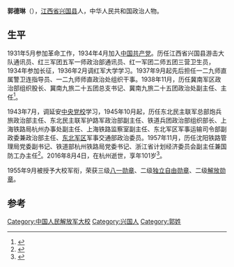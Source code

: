 '''郭德琳'''（{{bd|1916年|9月|2016年|8月4日}}），[[江西省|江西省]][[兴国县|兴国县]]人，中华人民共和国政治人物。

==生平 ==
1931年5月参加革命工作，1934年4月加入[[中国共产党|中国共产党]]。历任江西省兴国县游击大队通讯员、红三军团五军一师政治部通讯员、红一军团二师五团三营卫生员，1934年参加长征，1936年2月调红军大学学习。1937年9月起先后担任一二九师直属警卫连指导员、一二九师师直政治处组织干事。1938年11月，历任冀南军区政治部组织股长、冀南九旅二十五团总支书记、冀南九旅二十五团政治处副主任、主任<ref>{{cite book|editor=钟肇程|title=留住红军的声音|date=2007年7月|publisher=广州：广州出版社|isbn=7-80731-574-1|pages=312|accessdate=2016-08-12}}</ref>。

1943年7月，调延安[[中央党校|中央党校]]学习，1945年10月起，历任东北民主联军总部炮兵旅政治部主任、东北民主联军护路军政治部副主任、铁道兵团政治部组织部长、上海铁路局杭州办事处副主任、上海铁路监察室副主任、东北军区军事运输司令部副政委兼政治部主任、[[东北军区|东北军区]]军事交通部政治委员。1957年11月，历任沈阳铁路管理局党委副书记、铁道部杭州铁路局党委书记、浙江省计划经济委员会副主任兼国防工办主任<ref>{{cite news|title=郭德琳同志遗体告别仪式举行|url=http://cpc.people.com.cn/n1/2016/0809/c87393-28621140.html|accessdate=2016-08-12|agency=浙江日报|date=2016年8月9日|archive-date=2016-08-10|archive-url=https://web.archive.org/web/20160810172104/http://cpc.people.com.cn/n1/2016/0809/c87393-28621140.html|dead-url=no}}</ref>。2016年8月4日，在杭州逝世，享年101岁<ref>{{cite news|title=郭德琳同志逝世|url=http://cpc.people.com.cn/n1/2016/0806/c87393-28616034.html|accessdate=2016-08-12|agency=浙江日报|date=2016年8月6日|archive-date=2016-08-17|archive-url=https://web.archive.org/web/20160817032009/http://cpc.people.com.cn/n1/2016/0806/c87393-28616034.html|dead-url=no}}</ref>。

1955年9月被授予大校军衔，荣获三级[[八一勋章_(1955年)|八一勋章]]、二级[[独立自由勋章|独立自由勋章]]、二级[[解放勋章|解放勋章]]。

==参考==
{{reflist}}

[[Category:中国人民解放军大校|Category:中国人民解放军大校]]
[[Category:兴国人|Category:兴国人]]
[[Category:郭姓|Category:郭姓]]